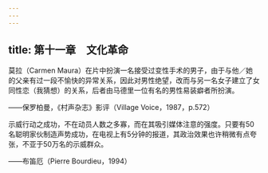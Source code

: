 ```yaml
---
---
---
```

title: 第十一章　文化革命
---




莫拉（Carmen Maura）在片中扮演一名接受过变性手术的男子，由于与他／她的父亲有过一段不愉快的异常关系，因此对男性绝望，改而与另一名女子建立了女同性恋（我猜想）的关系，后者由马德里一位有名的男性易装癖者所扮演。

——保罗柏曼，《村声杂志》影评（Village Voice，1987，p.572）

示威行动之成功，不在动员人数之多寡，而在其吸引媒体注意的强度。只要有50名聪明家伙制造声势成功，在电视上有5分钟的报道，其政治效果也许稍微有点夸张，不亚于50万名的示威群众。

——布笛厄（Pierre Bourdieu，1994）